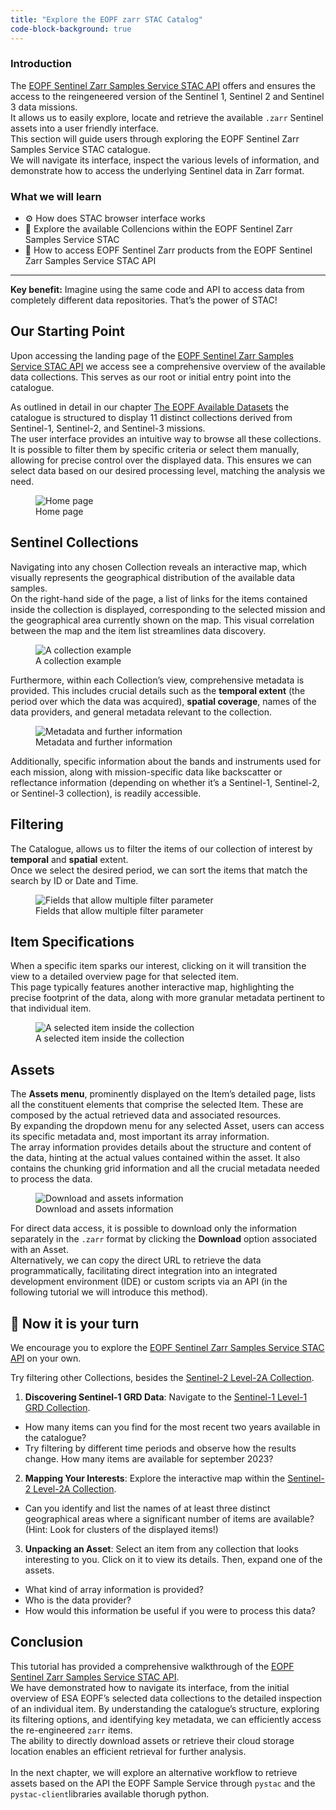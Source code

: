 ```yaml
---
title: "Explore the EOPF zarr STAC Catalog"
code-block-background: true
---
```


### Introduction
The [EOPF Sentinel Zarr Samples Service STAC API](https://stac.browser.user.eopf.eodc.eu/?.language=en) offers and ensures the access to the reingeneered version of the Sentinel 1, Sentinel 2 and Sentinel 3 data missions.<br>
It allows us to easily explore, locate and retrieve the available `.zarr` Sentinel assets into a user friendly interface. <br>
This section will guide users through exploring the EOPF Sentinel Zarr Samples Service STAC catalogue.<br>
We will navigate its interface, inspect the various levels of information, and demonstrate how to access the underlying Sentinel data in Zarr format.

### What we will learn
- ⚙️ How does STAC browser interface works
- 🔦 Explore the available Collencions within the EOPF Sentinel Zarr Samples Service STAC
- 📡 How to access EOPF Sentinel Zarr products from the EOPF Sentinel Zarr Samples Service STAC API

<hr>

::: {.callout-important}
**Key benefit:** Imagine using the same code and API to access data from completely different data repositories. That's the power of STAC!
:::

## Our Starting Point

Upon accessing the landing page of the [EOPF Sentinel Zarr Samples Service STAC API](https://stac.browser.user.eopf.eodc.eu/?.language=en)  we access see a comprehensive overview of the available data collections. This serves as our root or initial entry point into the catalogue.

As outlined in detail in our chapter [The EOPF Available Datasets](1_overview_eopf_datasets.qmd) the catalogue is structured to display 11 distinct collections derived from Sentinel-1, Sentinel-2, and Sentinel-3 missions. <br>
The user interface provides an intuitive way to browse all these collections. <br>
It is possible to filter them by specific criteria or select them manually, allowing for precise control over the displayed data. This ensures we can select data based on our desired processing level, matching the analysis we need.

![Home page](img/home.png){fig-align="center"}

## Sentinel Collections

Navigating into any chosen Collection reveals an interactive map, which visually represents the geographical distribution of the available data samples.<br>
On the right-hand side of the page, a list of links for the items contained inside the collection is displayed, corresponding to the selected mission and the geographical area currently shown on the map. This visual correlation between the map and the item list streamlines data discovery.

![A collection example](img/sentinel2l2a.png){fig-align="center"}

Furthermore, within each Collection's view, comprehensive metadata is provided. This includes crucial details such as the **temporal extent** (the period over which the data was acquired), **spatial coverage**, names of the data providers, and general metadata relevant to the collection. <br>

![Metadata and further information](img/sentinel2l2a_meta.png){fig-align="center"}

Additionally, specific information about the bands and instruments used for each mission, along with mission-specific data like backscatter or reflectance information (depending on whether it's a Sentinel-1, Sentinel-2, or Sentinel-3 collection), is readily accessible.

## Filtering 

The Catalogue, allows us to filter the items of our collection of interest by **temporal** and **spatial** extent.<br>
Once we select the desired period, we can sort the items that match the search by ID or Date and Time.

![Fields that allow multiple filter parameter](img/filter_1.png){fig-align="center"}

## Item Specifications

When a specific item sparks our interest, clicking on it will transition the view to a detailed overview page for that selected item. <br>
This page typically features another interactive map, highlighting the precise footprint of the data, along with more granular metadata pertinent to that individual item.

![A selected item inside the collection](img/finland_item.png){fig-align="center"}

## Assets

The **Assets menu**, prominently displayed on the Item's detailed page, lists all the constituent elements that comprise the selected Item. These are composed by the actual retrieved data and associated resources. <br>
By expanding the dropdown menu for any selected Asset, users can access its specific metadata and, most important its array information. <br>
The array information provides details about the structure and content of the data, hinting at the actual values contained within the asset. It also contains the chunking grid information and all the crucial metadata needed to process the data.

![Download and assets information](img/download_img.png){fig-align="center"}

For direct data access, it is possible to download only the information separately in the `.zarr` format by clicking the **Download** option associated with an Asset. <br>
Alternatively, we can copy the direct URL to retrieve the data programmatically, facilitating direct integration into an integrated development environment (IDE) or custom scripts via an API (in the following tutorial we will introduce this method).

## 💪 Now it is your turn

We encourage you to explore the [EOPF Sentinel Zarr Samples Service STAC API](https://stac.browser.user.eopf.eodc.eu/?.language=en) on your own. <br>

Try filtering other Collections, besides the [Sentinel-2 Level-2A Collection](https://stac.browser.user.eopf.eodc.eu/collections/sentinel-2-l2a?.language=en).<br>

1. **Discovering Sentinel-1 GRD Data**: Navigate to the [Sentinel-1 Level-1 GRD Collection](https://stac.browser.user.eopf.eodc.eu/collections/sentinel-1-l1-grd?.itemFilterOpen=1&language=en). 
- How many items can you find for the most recent two years available in the catalogue?
- Try filtering by different time periods and observe how the results change. How many items are available for september 2023?
2. **Mapping Your Interests**: Explore the interactive map within the  [Sentinel-2 Level-2A Collection](https://stac.browser.user.eopf.eodc.eu/collections/sentinel-2-l2a?.language=en).
- Can you identify and list the names of at least three distinct geographical areas where a significant number of items are available? (Hint: Look for clusters of the displayed items!)
3. **Unpacking an Asset**: Select an item from any collection that looks interesting to you. Click on it to view its details. Then, expand one of the assets. 
- What kind of array information is provided?
- Who is the data provider?
- How would this information be useful if you were to process this data?

## Conclusion

This tutorial has provided a comprehensive walkthrough of the [EOPF Sentinel Zarr Samples Service STAC API](https://stac.browser.user.eopf.eodc.eu/?.language=en). <br>
We have demonstrated how to navigate its interface, from the initial overview of ESA EOPF's selected data collections to the detailed inspection of an individual item. 
By understanding the catalogue's structure, exploring its filtering options, and identifying key metadata, we can efficiently access the re-engineered `zarr` items. <br>
The ability to directly download assets or retrieve their cloud storage location enables an efficient retrieval for further analysis.<br>
<br>
In the next chapter, we will explore an alternative workflow to retrieve assets based on the API the EOPF Sample Service through `pystac` and the `pystac-client`libraries available thorugh python.